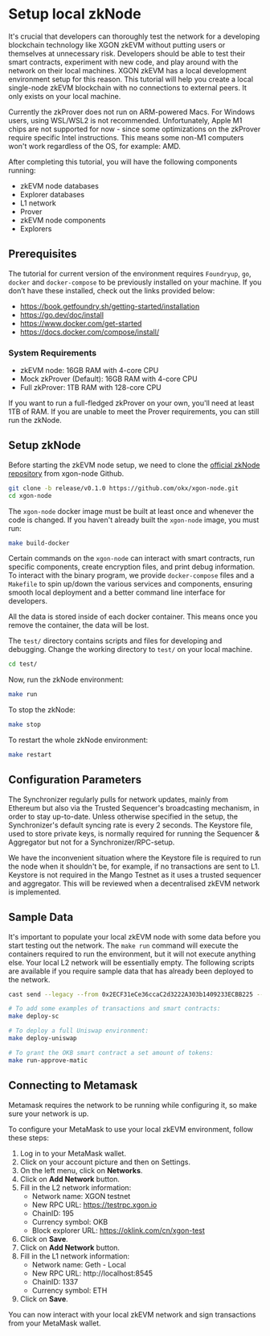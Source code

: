 # Setup local zkNode
It's crucial that developers can thoroughly test the network for a developing blockchain technology like XGON zkEVM without putting users or themselves at unnecessary risk. Developers should be able to test their smart contracts, experiment with new code, and play around with the network on their local machines.
XGON zkEVM has a local development environment setup for this reason. This tutorial will help you create a local single-node zkEVM blockchain with no connections to external peers. It only exists on your local machine.

<Tip title="CAUTION">Currently the zkProver does not run on ARM-powered Macs. For Windows users, using WSL/WSL2 is not recommended. Unfortunately, Apple M1 chips are not supported for now - since some optimizations on the zkProver require specific Intel instructions. This means some non-M1 computers won't work regardless of the OS, for example: AMD.</Tip>

After completing this tutorial, you will have the following components running:
- zkEVM node databases
- Explorer databases
- L1 network
- Prover
- zkEVM node components
- Explorers

## Prerequisites
The tutorial for current version of the environment requires `Foundryup`, `go`, `docker` and `docker-compose` to be previously installed on your machine. If you don’t have these installed, check out the links provided below:
- https://book.getfoundry.sh/getting-started/installation
- https://go.dev/doc/install
- https://www.docker.com/get-started
- https://docs.docker.com/compose/install/

### System Requirements
- zkEVM node: 16GB RAM with 4-core CPU
- Mock zkProver (Default): 16GB RAM with 4-core CPU
- Full zkProver: 1TB RAM with 128-core CPU

If you want to run a full-fledged zkProver on your own, you'll need at least 1TB of RAM. If you are unable to meet the Prover requirements, you can still run the zkNode.

## Setup zkNode
Before starting the zkEVM node setup, we need to clone the [official zkNode repository](https://github.com/okx/xgon-node "official zkNode repository") from xgon-node Github.

```bash
git clone -b release/v0.1.0 https://github.com/okx/xgon-node.git
cd xgon-node
```

The `xgon-node` docker image must be built at least once and whenever the code is changed. If you haven't already built the `xgon-node` image, you must run:
```bash
make build-docker
```

Certain commands on the `xgon-node` can interact with smart contracts, run specific components, create encryption files, and print debug information.
To interact with the binary program, we provide `docker-compose` files and a `Makefile` to spin up/down the various services and components, ensuring smooth local deployment and a better command line interface for developers.

<Tip title="Note">All the data is stored inside of each docker container. This means once you remove the container, the data will be lost.</Tip>

The `test/` directory contains scripts and files for developing and debugging. Change the working directory to `test/` on your local machine.
```bash
cd test/
```
Now, run the zkNode environment:
```bash
make run
```
To stop the zkNode:
```bash
make stop
```
To restart the whole zkNode environment:
```bash
make restart
``` 

## Configuration Parameters
The Synchronizer regularly pulls for network updates, mainly from Ethereum but also via the Trusted Sequencer's broadcasting mechanism, in order to stay up-to-date. Unless otherwise specified in the setup, the Synchronizer's default syncing rate is every 2 seconds.
The Keystore file, used to store private keys, is normally required for running the Sequencer & Aggregator but not for a Synchronizer/RPC-setup.

<Tip title="Note">We have the inconvenient situation where the Keystore file is required to run the node when it shouldn't be, for example, if no transactions are sent to L1. Keystore is not required in the Mango Testnet as it uses a trusted sequencer and aggregator.
This will be reviewed when a decentralised zkEVM network is implemented.</Tip>

## Sample Data
It's important to populate your local zkEVM node with some data before you start testing out the network. The `make run` command will execute the containers required to run the environment, but it will not execute anything else. Your local L2 network will be essentially empty.
The following scripts are available if you require sample data that has already been deployed to the network.
```bash
cast send --legacy --from 0x2ECF31eCe36ccaC2d3222A303b1409233ECBB225 --private-key 0xde3ca643a52f5543e84ba984c4419ff40dbabd0e483c31c1d09fee8168d68e38 --rpc-url http://127.0.0.1:8123 0xC949254d682D8c9ad5682521675b8F43b102aec4 --value 10ether

# To add some examples of transactions and smart contracts:
make deploy-sc

# To deploy a full Uniswap environment:
make deploy-uniswap

# To grant the OKB smart contract a set amount of tokens:
make run-approve-matic
``` 

## Connecting to Metamask
<Tip title="Note">Metamask requires the network to be running while configuring it, so make sure your network is up.</Tip>

To configure your MetaMask to use your local zkEVM environment, follow these steps:  

1. Log in to your MetaMask wallet.
2. Click on your account picture and then on Settings.
3. On the left menu, click on **Networks**.
4. Click on **Add Network** button.
5. Fill in the L2 network information:
    - Network name: XGON testnet
    - New RPC URL: https://testrpc.xgon.io
    - ChainID: 195
    - Currency symbol: OKB
    - Block explorer URL: https://oklink.com/cn/xgon-test
6. Click on **Save**.
7. Click on **Add Network** button.
8. Fill in the L1 network information:
    - Network name: Geth - Local
    - New RPC URL: http://localhost:8545
    - ChainID: 1337
    - Currency symbol: ETH
9. Click on **Save**.

You can now interact with your local zkEVM network and sign transactions from your MetaMask wallet.